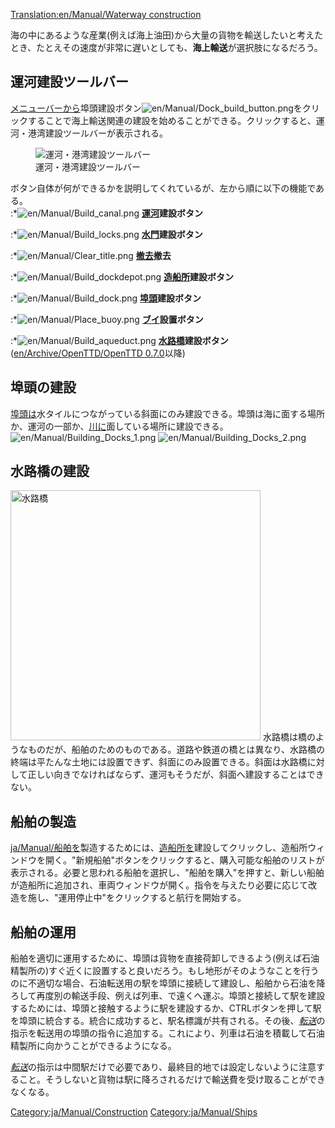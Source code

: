 [[Translation:en/Manual/Waterway construction]]
{{ja/Manual/目次}}

海の中にあるような産業(例えば海上油田)から大量の貨物を輸送したいと考えたとき、たとえその速度が非常に遅いとしても、'''海上輸送'''が選択肢になるだろう。

==運河建設ツールバー==
[[ja/Manual/Game interface|メニューバー]]から埠頭建設ボタン[[File:en/Manual/Dock build button.png]]をクリックすることで海上輸送関連の建設を始めることができる。クリックすると、運河・港湾建設ツールバーが表示される。

[[File:en/Manual/Dock toolbar.png|center|frame|運河・港湾建設ツールバー]]

ボタン自体が何ができるかを説明してくれているが、左から順に以下の機能である。<br>
:*[[File:en/Manual/Build canal.png]] '''[[en/Manual/Water Transport Tiles|運河]]建設ボタン'''
:*[[File:en/Manual/Build locks.png]] '''[[en/Manual/Water Transport Tiles|水門]]建設ボタン'''
:*[[File:en/Manual/Clear title.png]] '''[[ja/Manual/Landscaping|撤去]]撤去'''
:*[[File:en/Manual/Build dockdepot.png]] '''[[en/Manual/Depots|造船所]]建設ボタン'''
:*[[File:en/Manual/Build dock.png]] '''[[en/Manual/Water Transport Tiles|埠頭]]建設ボタン'''
:*[[File:en/Manual/Place buoy.png]] '''[[en/Manual/Water Transport Tiles|ブイ]]設置ボタン'''
:*[[File:en/Manual/Build aqueduct.png]] '''[[ja/Manual/運河建設#水路橋の建設|水路橋]]建設ボタン''' ([[en/Archive/OpenTTD/OpenTTD 0.7.0]]以降)

==埠頭の建設==
[[en/Manual/Water Transport Tiles|埠頭]]は水タイルにつながっている斜面にのみ建設できる。埠頭は海に面する場所か、運河の一部か、[[en/Archive/Manual/River|川]]に面している場所に建設できる。
[[File:en/Manual/Building Docks 1.png|left]] [[File:en/Manual/Building Docks 2.png]]

==水路橋の建設==
[[File:en/Manual/Aqueduct.png|thumb|400px|水路橋]]
水路橋は橋のようなものだが、船舶のためのものである。道路や鉄道の橋とは異なり、水路橋の終端は平たんな土地には設置できず、斜面にのみ設置できる。斜面は水路橋に対して正しい向きでなければならず、運河もそうだが、斜面へ建設することはできない。<br style="clear:both;">

==船舶の製造==
[[ja/Manual/船舶]]を製造するためには、[[en/Manual/Depots|造船所]]を建設してクリックし、造船所ウィンドウを開く。"新規船舶"ボタンをクリックすると、購入可能な船舶のリストが表示される。必要と思われる船舶を選択し、"船舶を購入"を押すと、新しい船舶が造船所に追加され、車両ウィンドウが開く。指令を与えたり必要に応じて改造を施し、"運用停止中"をクリックすると航行を開始する。

==船舶の運用==
船舶を適切に運用するために、埠頭は貨物を直接荷卸しできるよう(例えば石油精製所の)すぐ近くに設置すると良いだろう。もし地形がそのようなことを行うのに不適切な場合、石油転送用の駅を埠頭に接続して建設し、船舶から石油を降ろして再度別の輸送手段、例えば列車、で遠くへ運ぶ。埠頭と接続して駅を建設するためには、埠頭と接触するように駅を建設するか、CTRLボタンを押して駅を埠頭に統合する。統合に成功すると、駅名標識が共有される。その後、''[[ja/Manual/Orders#転送|転送]]''の指示を転送用の埠頭の指令に追加する。これにより、列車は石油を積載して石油精製所に向かうことができるようになる。

''[[ja/Manual/Orders#転送|転送]]''の指示は中間駅だけで必要であり、最終目的地では設定しないように注意すること。そうしないと貨物は駅に降ろされるだけで輸送費を受け取ることができなくなる。
[[Category:ja/Manual/Construction]]
[[Category:ja/Manual/Ships]]